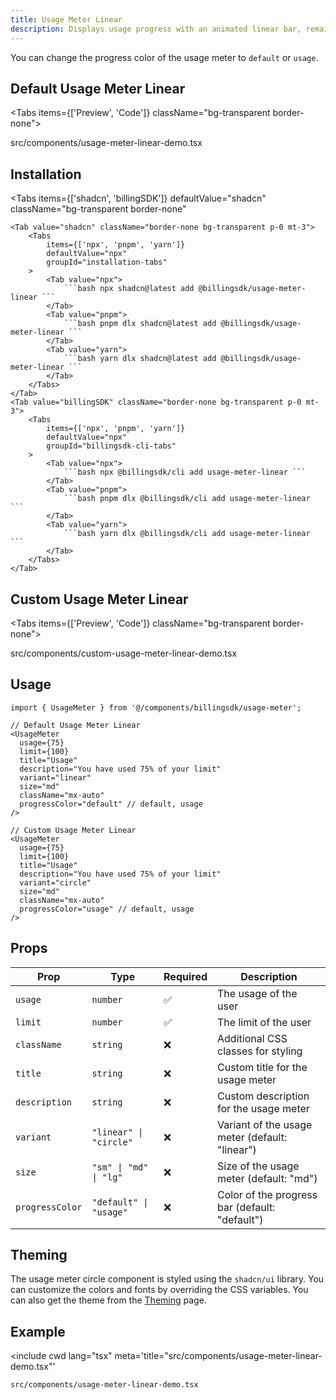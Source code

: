 ```yaml
---
title: Usage Meter Linear
description: Displays usage progress with an animated linear bar, remaining quota, status badges, and size variants..
---
```



You can change the progress color of the usage meter to `default` or `usage`.

## Default Usage Meter Linear

<Tabs items={['Preview', 'Code']} className="bg-transparent border-none">
  <Tab value="Preview" className="border-none bg-transparent p-0 mt-3">
    <PreviewComponents registryName="billingsdk">
      <UsageMeterLinearDemo />
    </PreviewComponents>
  </Tab>

  <Tab value="Code" className="mt-3">
  <include cwd lang="tsx" meta='title="src/components/usage-meter-linear-demo.tsx"'>src/components/usage-meter-linear-demo.tsx</include>

  </Tab>
</Tabs>

## Installation

<Tabs
	items={['shadcn', 'billingSDK']}
	defaultValue="shadcn"
	className="bg-transparent border-none"
>
	<Tab value="shadcn" className="border-none bg-transparent p-0 mt-3">
		<Tabs
			items={['npx', 'pnpm', 'yarn']}
			defaultValue="npx"
			groupId="installation-tabs"
		>
			<Tab value="npx">
				```bash npx shadcn@latest add @billingsdk/usage-meter-linear ```
			</Tab>
			<Tab value="pnpm">
				```bash pnpm dlx shadcn@latest add @billingsdk/usage-meter-linear ```
			</Tab>
			<Tab value="yarn">
				```bash yarn dlx shadcn@latest add @billingsdk/usage-meter-linear ```
			</Tab>
		</Tabs>
	</Tab>
	<Tab value="billingSDK" className="border-none bg-transparent p-0 mt-3">
		<Tabs
			items={['npx', 'pnpm', 'yarn']}
			defaultValue="npx"
			groupId="billingsdk-cli-tabs"
		>
			<Tab value="npx">
				```bash npx @billingsdk/cli add usage-meter-linear ```
			</Tab>
			<Tab value="pnpm">
				```bash pnpm dlx @billingsdk/cli add usage-meter-linear ```
			</Tab>
			<Tab value="yarn">
				```bash yarn dlx @billingsdk/cli add usage-meter-linear ```
			</Tab>
		</Tabs>
	</Tab>
</Tabs>

## Custom Usage Meter Linear

<Tabs items={['Preview', 'Code']} className="bg-transparent border-none">
  <Tab value="Preview" className="border-none bg-transparent p-0 mt-3">
    <PreviewComponents registryName="billingsdk">
      <CustomUsageMeterLinearDemo />
    </PreviewComponents>
  </Tab>

  <Tab value="Code" className="mt-3">
  <include cwd lang="tsx" meta='title="src/components/custom-usage-meter-linear-demo.tsx"'>src/components/custom-usage-meter-linear-demo.tsx</include>

  </Tab>
</Tabs>

## Usage

```tsx
import { UsageMeter } from '@/components/billingsdk/usage-meter';
```

```tsx
// Default Usage Meter Linear
<UsageMeter
  usage={75}
  limit={100}
  title="Usage"
  description="You have used 75% of your limit"
  variant="linear"
  size="md"
  className="mx-auto"
  progressColor="default" // default, usage
/>

// Custom Usage Meter Linear
<UsageMeter
  usage={75}
  limit={100}
  title="Usage"
  description="You have used 75% of your limit"
  variant="circle"
  size="md"
  className="mx-auto"
  progressColor="usage" // default, usage
/>
```

## Props

| Prop            | Type                   | Required | Description                                    |
| --------------- | ---------------------- | -------- | ---------------------------------------------- |
| `usage`         | `number`               | ✅       | The usage of the user                          |
| `limit`         | `number`               | ✅       | The limit of the user                          |
| `className`     | `string`               | ❌       | Additional CSS classes for styling             |
| `title`         | `string`               | ❌       | Custom title for the usage meter               |
| `description`   | `string`               | ❌       | Custom description for the usage meter         |
| `variant`       | `"linear" \| "circle"` | ❌       | Variant of the usage meter (default: "linear") |
| `size`          | `"sm" \| "md" \| "lg"` | ❌       | Size of the usage meter (default: "md")        |
| `progressColor` | `"default" \| "usage"` | ❌       | Color of the progress bar (default: "default") |

## Theming

The usage meter circle component is styled using the `shadcn/ui` library. You can customize the colors and fonts by overriding the CSS variables. You can also get the theme from the [Theming](/docs/theming) page.

## Example

<include
	cwd
	lang="tsx"
	meta='title="src/components/usage-meter-linear-demo.tsx"'
>
	src/components/usage-meter-linear-demo.tsx
</include>
